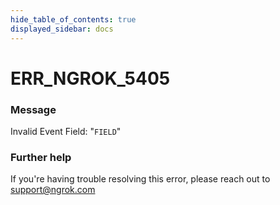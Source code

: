 ```yaml
---
hide_table_of_contents: true
displayed_sidebar: docs
---
```



# ERR_NGROK_5405

### Message
Invalid Event Field: "`FIELD`"

<ErrorDetails error='err_ngrok_5405' />


### Further help
If you're having trouble resolving this error, please reach out to [support@ngrok.com](mailto:support@ngrok.com?subject=Help%20with%20ERR_NGROK_5405)

